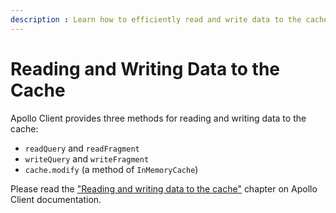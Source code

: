 ```yaml
---
description : Learn how to efficiently read and write data to the cache with Apollo Client. Check out the "Reading and writing data to the cache" chapter in the Apollo Client documentation.
---
```

# Reading and Writing Data to the Cache

Apollo Client provides three methods for reading and writing data to the cache:

- `readQuery` and `readFragment`
- `writeQuery` and `writeFragment`
- `cache.modify` (a method of `InMemoryCache`)

Please read the
["Reading and writing data to the cache"](https://apollographql.com/docs/react/caching/cache-interaction)
chapter on Apollo Client documentation.
